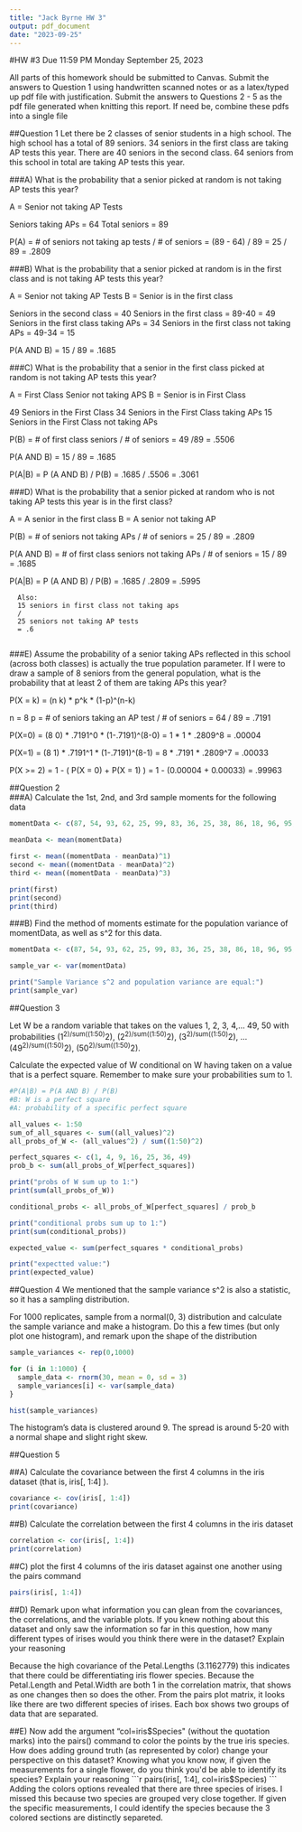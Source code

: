 ---
title: "Jack Byrne HW 3"
output: pdf_document
date: "2023-09-25"
---


#HW #3 Due 11:59 PM Monday September 25, 2023

All parts of this homework should be submitted to Canvas. Submit the answers to Question 1 using handwritten scanned notes or as a latex/typed up pdf file with justification. Submit the answers  to Questions 2 - 5 as the pdf file generated when knitting this report. If need be, combine these pdfs into a single file

##Question 1
Let there be 2 classes of senior students in a high school. The high school has a total of 89 seniors. 34 seniors in the first class are taking AP tests this year. There are 40 seniors in the second class. 64 seniors from this school in total are taking AP tests this year. 

###A) What is the probability that a senior picked at random is not taking AP tests this year?

A = Senior not taking AP Tests

Seniors taking APs = 64
Total seniors = 89

P(A) = # of seniors not taking ap tests / # of seniors
  = (89 - 64) / 89
  = 25 / 89
  = .2809

###B) What is the probability that a senior picked at random is in the first class and is not taking AP tests this year?

A = Senior not taking AP Tests
B = Senior is in the first class

Seniors in the second class = 40
Seniors in the first class = 89-40 = 49
Seniors in the first class taking APs = 34
Seniors in the first class not taking APs = 49-34 = 15

P(A AND B) = 15 / 89 
           = .1685

###C) What is the probability that a senior in the first class picked at random is not taking AP tests this year?

A = First Class Senior not taking APS
B = Senior is in First Class

49 Seniors in the First Class
34 Seniors in the First Class taking APs
15 Seniors in the First Class not taking APs

P(B) = # of first class seniors / # of seniors
     = 49 /89
     = .5506

P(A AND B) = 15 / 89
           = .1685

P(A|B) = P (A AND B) / P(B)
       = .1685 / .5506
       = .3061
     


###D) What is the probability that a senior picked at random who is not taking AP tests this year is in the first class?

A = A senior in the first class
B = A senior not taking AP

P(B) = # of seniors not taking APs / # of seniors
     = 25 / 89
     = .2809
     
P(A AND B) = # of first class seniors not taking APs / # of seniors
           = 15 / 89
           = .1685
           
P(A|B) = P (A AND B) / P(B)
       = .1685 / .2809
       = .5995
       
      
      Also:
      15 seniors in first class not taking aps
      /
      25 seniors not taking AP tests
      = .6
      
###E) Assume the probability of a senior taking APs reflected in this school (across both classes) is actually the true population parameter. If I were to draw a sample of 8 seniors from the general population, what is the probability that at least 2 of them are taking APs this year?    

P(X = k) = (n k) * p^k * (1-p)^(n-k)

n = 8
p = # of seniors taking an AP test / # of seniors
  = 64 / 89
  = .7191

P(X=0) = (8 0) * .7191^0 * (1-.7191)^(8-0)
       = 1 * 1 * .2809^8 
       = .00004
       
P(X=1) = (8 1) * .7191^1 * (1-.7191)^(8-1)
       = 8 * .7191 * .2809^7
       = .00033

P(X >= 2) = 1 - ( P(X = 0) + P(X = 1) )
          = 1 - (0.00004 + 0.00033)
          = .99963

##Question 2  
###A) Calculate the 1st, 2nd, and 3rd sample moments for the following data



```{r}
momentData <- c(87, 54, 93, 62, 25, 99, 83, 36, 25, 38, 86, 18, 96, 95, 64, 47, 63, 85, 91, 73, 32, 52, 69, 30, 87)

meanData <- mean(momentData)

first <- mean((momentData - meanData)^1)
second <- mean((momentData - meanData)^2)
third <- mean((momentData - meanData)^3)

print(first)
print(second)
print(third)

```


###B) Find the method of moments estimate for the population variance of momentData, as well as s^2 for this data.  

```{r}
momentData <- c(87, 54, 93, 62, 25, 99, 83, 36, 25, 38, 86, 18, 96, 95, 64, 47, 63, 85, 91, 73, 32, 52, 69, 30, 87)

sample_var <- var(momentData)

print("Sample Variance s^2 and population variance are equal:")
print(sample_var)


```


##Question 3

Let W be a random variable that takes on the values 1, 2, 3, 4,... 49, 50 
with probabilities  (1^2)/sum((1:50)^2), (2^2)/sum((1:50)^2), (3^2)/sum((1:50)^2), ... (49^2)/sum((1:50)^2),  (50^2)/sum((1:50)^2).

Calculate the expected value of W conditional on W having taken on a value that is a perfect square. Remember to make sure your probabilities sum to 1. 

```{r}

#P(A|B) = P(A AND B) / P(B)
#B: W is a perfect square
#A: probability of a specific perfect square

all_values <- 1:50
sum_of_all_squares <- sum((all_values)^2)
all_probs_of_W <- (all_values^2) / sum((1:50)^2)

perfect_squares <- c(1, 4, 9, 16, 25, 36, 49)
prob_b <- sum(all_probs_of_W[perfect_squares])

print("probs of W sum up to 1:")
print(sum(all_probs_of_W))

conditional_probs <- all_probs_of_W[perfect_squares] / prob_b

print("conditional probs sum up to 1:")
print(sum(conditional_probs))

expected_value <- sum(perfect_squares * conditional_probs)

print("expectted value:")
print(expected_value)

```

##Question 4
We mentioned that the sample variance s^2 is also a statistic, so it has a sampling distribution.

For 1000 replicates, sample from a normal(0, 3) distribution and calculate the sample variance and make a histogram. Do this a few times (but only plot one histogram), and remark upon the shape of the distribution  


```{r}
sample_variances <- rep(0,1000)

for (i in 1:1000) {
  sample_data <- rnorm(30, mean = 0, sd = 3)
  sample_variances[i] <- var(sample_data)
}

hist(sample_variances)


```
The histogram's data is clustered around 9. The spread is around 5-20 with a normal shape and slight right skew. 

##Question 5

##A) Calculate the covariance between the first 4 columns in the iris dataset (that is, iris[, 1:4] ). 
```{r}
covariance <- cov(iris[, 1:4])
print(covariance)
```


##B) Calculate the correlation between the first 4 columns in the iris dataset
```{r}
correlation <- cor(iris[, 1:4])
print(correlation)
```


##C) plot the first 4 columns of the iris dataset against one another using the pairs command
```{r}
pairs(iris[, 1:4])
```


##D) Remark upon what information you can glean from the covariances, the correlations, and the variable plots. If you knew nothing about this dataset and only saw the information so far in this question, how many different types of irises would you think there were in the dataset? Explain your reasoning

Because the high covariance of the Petal.Lengths (3.1162779) this indicates that there could be differentiating iris flower species. Because the Petal.Length and Petal.Width are both 1 in the correlation matrix, that shows as one changes then so does the other. From the pairs plot matrix, it looks like there are two different species of irises. Each box shows two groups of data that are separated. 

##E) Now add the argument "col=iris$Species" (without the quotation marks) into the pairs() command to color the points by the true iris species. How does adding ground truth (as represented by color) change your perspective on this dataset? Knowing what you know now, if given the measurements for a single flower, do you think you'd be able to identify its species? Explain your reasoning
```{r}
pairs(iris[, 1:4],  col=iris$Species)
```
Adding the colors options revealed that there are three species of irises. I missed this because two species are grouped very close together. If given the specific measurements, I could identify the species because the 3 colored sections are distinctly separeted. 